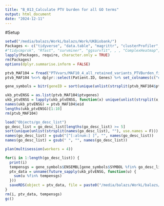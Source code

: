 ```yaml
---
title: "B_013_Calculate PTV burden for all GO terms"
output: html_document
date: "2024-12-11"
---
```


#Setup

```r
setwd("/media/balazs/WorkL/balazs/Work/UKBiobank/")
Packages <- c("tidyverse", "data.table", "magrittr", "clusterProfiler", "org.Hs.eg.db", "fastmatch", "future.apply")
#"tidycmprsk", "Rfast", "survminer", "ggsurvfit", , , "ComplexHeatmap", "pbapply", "forestmodel", , "ggrepel", "ggsci", "scales", "ggpubr", "RColorBrewer", "survival"
lapply(Packages, require, character.only = TRUE)
rm(Packages)
options(dplyr.summarise.inform = FALSE)

```

```r
ptvb_MAF104 = fread("PTVvars/MAF10_4_all_retained_variants_PTVBurden_final_Shetscores.tsv")
ptvb_MAF104 %<>% dplyr::select(Patient.ID, Genes) %>% set_colnames(c("eid", "ptvgenes"))

gene_symbols = bitr(geneID = sort(unique(unlist(strsplit(ptvb_MAF104$ptvgenes, ","), use.names = F))), fromType = "ENSEMBL", toType = "SYMBOL", OrgDb = "org.Hs.eg.db")

ukb_ptvENSG = as.list(ptvb_MAF104$ptvgenes)
ukb_ptvENSG = lapply(ukb_ptvENSG, function(x) unique(unlist(strsplit(x, ","), use.names = F)))
names(ukb_ptvENSG) = ptvb_MAF104$eid
lengths(ukb_ptvENSG)[1:10]
rm(ptvb_MAF104)

load("Objects/go_desc_list")
go_desc_list = go_desc_list[lengths(go_desc_list) >= 5]
sort(unique(unlist(strsplit(names(go_desc_list), ""), use.names = F)))
names(go_desc_list) = gsub("[^[:alnum:] ]", "", names(go_desc_list))
names(go_desc_list) = gsub(" ", "", names(go_desc_list))

plan(multisession(workers = 4))

for(i in 1:length(go_desc_list)) {
  print(i)
  tempensgs = gene_symbols$ENSEMBL[gene_symbols$SYMBOL %fin% go_desc_list[[i]]]
  ptv_data = unname(future_sapply(ukb_ptvENSG, function(u) {
    sum(u %fin% tempensgs)
  }))
  saveRDS(object = ptv_data, file = paste0("/media/balazs/WorkL/balazs/Work/UKBiobank/Objects/013/PTV_GO/", i, "_", names(go_desc_list)[i], ".rds"))
}
rm(i, ptv_data, tempensgs)
gc()
```

